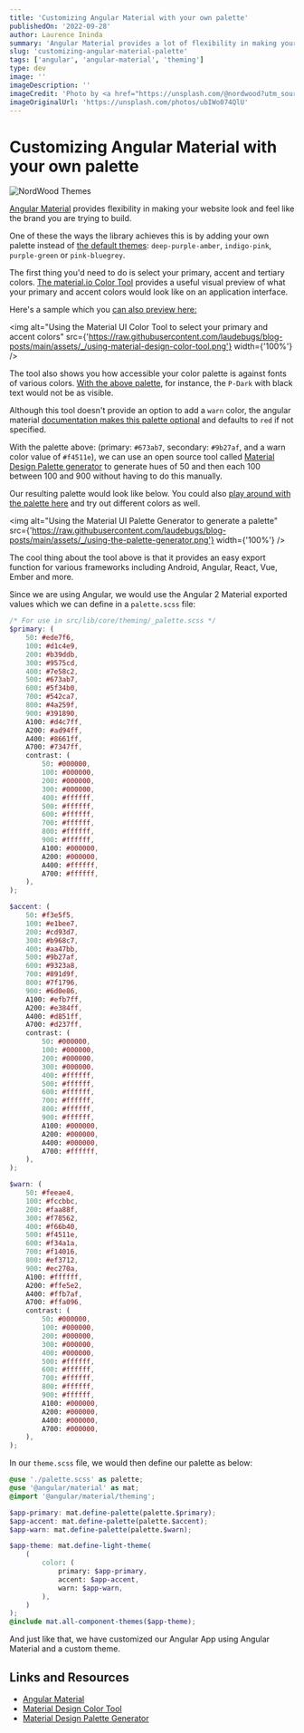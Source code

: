 ```yaml
---
title: 'Customizing Angular Material with your own palette'
publishedOn: '2022-09-28'
author: Laurence Ininda
summary: 'Angular Material provides a lot of flexibility in making your application represent your brand. In this article, we will look at how to customize the colors of Angular Material components to match your brand colors using several open source tools.'
slug: 'customizing-angular-material-palette'
tags: ['angular', 'angular-material', 'theming']
type: dev
image: ''
imageDescription: ''
imageCredit: 'Photo by <a href="https://unsplash.com/@nordwood?utm_source=unsplash&utm_medium=referral&utm_content=creditCopyText">NordWood Themes</a> on <a href="https://unsplash.com/s/photos/design?utm_source=unsplash&utm_medium=referral&utm_content=creditCopyText">Unsplash</a>'
imageOriginalUrl: 'https://unsplash.com/photos/ubIWo074QlU'
---
```


# Customizing Angular Material with your own palette

![NordWood Themes](/assets/post-covers/customizing-angular-material-palette.jpeg)

[Angular Material](https://material.angular.io/guide/theming) provides flexibility in making your website look and feel like the brand you are trying to build.

One of these the ways the library achieves this is by adding your own palette instead of [the default themes](https://material.angular.io/guide/theming#using-a-pre-built-theme): `deep-purple-amber`, `indigo-pink`, `purple-green` or `pink-bluegrey`.

The first thing you'd need to do is select your primary, accent and tertiary colors. [The material.io Color Tool](https://material.io/resources/color/#!/) provides a useful visual preview of what your primary and accent colors would look like on an application interface.

Here's a sample which you [can also preview here:](https://material.io/resources/color/#!/?primary.color=673AB7&secondary.color=9C27B0&view.left=0&view.right=0)

<img
    alt="Using the Material UI Color Tool to select your primary and accent colors"
    src={'https://raw.githubusercontent.com/laudebugs/blog-posts/main/assets/_/using-material-design-color-tool.png'}
    width={'100%'}
/>

The tool also shows you how accessible your color palette is against fonts of various colors. [With the above palette](https://material.io/resources/color/#!/?primary.color=673AB7&secondary.color=9b27af&view.left=1&view.right=0), for instance, the `P-Dark` with black text would not be as visible.

Although this tool doesn't provide an option to add a `warn` color, the angular material [documentation makes this palette optional](https://material.angular.io/guide/theming#defining-a-theme) and defaults to `red` if not specified.

With the palette above: (primary: `#673ab7`, secondary: `#9b27af`, and a warn color value of `#f4511e`), we can use an open source tool called [Material Design Palette generator](https://github.com/mbitson/mcg) to generate hues of 50 and then each 100 between 100 and 900 without having to do this manually.

Our resulting palette would look like below. You could also [play around with the palette here](http://mcg.mbitson.com/#!?primary=%23673ab7&accent=%239b27af&warn=%23f4511e&themename=material-palette) and try out different colors as well.

<img
    alt="Using the Material UI Palette Generator to generate a palette"
    src={'https://raw.githubusercontent.com/laudebugs/blog-posts/main/assets/_/using-the-palette-generator.png'}
    width={'100%'}
/>

The cool thing about the tool above is that it provides an easy export function for various frameworks including Android, Angular, React, Vue, Ember and more.

Since we are using Angular, we would use the Angular 2 Material exported values which we can define in a `palette.scss` file:

```scss
/* For use in src/lib/core/theming/_palette.scss */
$primary: (
    50: #ede7f6,
    100: #d1c4e9,
    200: #b39ddb,
    300: #9575cd,
    400: #7e58c2,
    500: #673ab7,
    600: #5f34b0,
    700: #542ca7,
    800: #4a259f,
    900: #391890,
    A100: #d4c7ff,
    A200: #ad94ff,
    A400: #8661ff,
    A700: #7347ff,
    contrast: (
        50: #000000,
        100: #000000,
        200: #000000,
        300: #000000,
        400: #ffffff,
        500: #ffffff,
        600: #ffffff,
        700: #ffffff,
        800: #ffffff,
        900: #ffffff,
        A100: #000000,
        A200: #000000,
        A400: #ffffff,
        A700: #ffffff,
    ),
);

$accent: (
    50: #f3e5f5,
    100: #e1bee7,
    200: #cd93d7,
    300: #b968c7,
    400: #aa47bb,
    500: #9b27af,
    600: #9323a8,
    700: #891d9f,
    800: #7f1796,
    900: #6d0e86,
    A100: #efb7ff,
    A200: #e384ff,
    A400: #d851ff,
    A700: #d237ff,
    contrast: (
        50: #000000,
        100: #000000,
        200: #000000,
        300: #000000,
        400: #ffffff,
        500: #ffffff,
        600: #ffffff,
        700: #ffffff,
        800: #ffffff,
        900: #ffffff,
        A100: #000000,
        A200: #000000,
        A400: #000000,
        A700: #ffffff,
    ),
);

$warn: (
    50: #feeae4,
    100: #fccbbc,
    200: #faa88f,
    300: #f78562,
    400: #f66b40,
    500: #f4511e,
    600: #f34a1a,
    700: #f14016,
    800: #ef3712,
    900: #ec270a,
    A100: #ffffff,
    A200: #ffe5e2,
    A400: #ffb7af,
    A700: #ffa096,
    contrast: (
        50: #000000,
        100: #000000,
        200: #000000,
        300: #000000,
        400: #000000,
        500: #ffffff,
        600: #ffffff,
        700: #ffffff,
        800: #ffffff,
        900: #ffffff,
        A100: #000000,
        A200: #000000,
        A400: #000000,
        A700: #000000,
    ),
);
```

In our `theme.scss` file, we would then define our palette as below:

```scss
@use './palette.scss' as palette;
@use '@angular/material' as mat;
@import '@angular/material/theming';

$app-primary: mat.define-palette(palette.$primary);
$app-accent: mat.define-palette(palette.$accent);
$app-warn: mat.define-palette(palette.$warn);

$app-theme: mat.define-light-theme(
    (
        color: (
            primary: $app-primary,
            accent: $app-accent,
            warn: $app-warn,
        ),
    )
);
@include mat.all-component-themes($app-theme);
```

And just like that, we have customized our Angular App using Angular Material and a custom theme.

## Links and Resources

-   [Angular Material](https://material.angular.io/)
-   [Material Design Color Tool](https://material.io/resources/color/#!)
-   [Material Design Palette Generator](https://github.com/mbitson/mcg)
